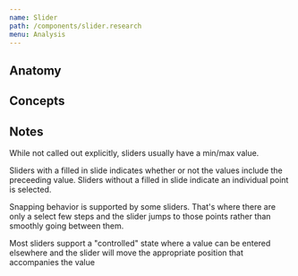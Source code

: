 ```yaml
---
name: Slider
path: /components/slider.research
menu: Analysis
---
```



<ComponentCoverage component="Slider" />

## Anatomy

<Anatomy component="Slider" />

## Concepts

<Concepts component="Slider" />

## Notes

While not called out explicitly, sliders usually have a min/max value.

Sliders with a filled in slide indicates whether or not the values include the preceeding value. Sliders without a filled in slide indicate an individual point is selected.

Snapping behavior is supported by some sliders. That's where there are only a select few steps and the slider jumps to those points rather than smoothly going between them.

Most sliders support a "controlled" state where a value can be entered elsewhere and the slider will move the appropriate position that accompanies the value
